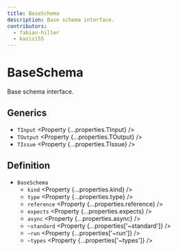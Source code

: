 ```yaml
---
title: BaseSchema
description: Base schema interface.
contributors:
  - fabian-hiller
  - kazizi55
---
```



# BaseSchema

Base schema interface.

## Generics

- `TInput` <Property {...properties.TInput} />
- `TOutput` <Property {...properties.TOutput} />
- `TIssue` <Property {...properties.TIssue} />

## Definition

- `BaseSchema`
  - `kind` <Property {...properties.kind} />
  - `type` <Property {...properties.type} />
  - `reference` <Property {...properties.reference} />
  - `expects` <Property {...properties.expects} />
  - `async` <Property {...properties.async} />
  - `~standard` <Property {...properties['~standard']} />
  - `~run` <Property {...properties['~run']} />
  - `~types` <Property {...properties['~types']} />
